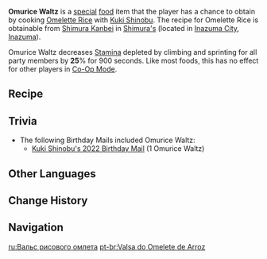 {{Food Infobox
|id              = 108388
|description     =  The soft egg skin almost seems to dance upon a stage made from sauce, with fluffy rice wrapped under its swaying skirt. This would even be a match for the work of Uyuu Restaurant's head chef. Truly, Shinobu's chef license was not earned in vain.
|type            = Adventurer's Dishes
|rarity          = 3
|effectType      = Stamina Reduction
|effect          = Decreases Stamina depleted by climbing and sprinting for all party members by '''25'''% for 900s.
|eff_att1        = Stamina
|eff_att2        = Climbing Stamina
|eff_att3        = Sprinting Stamina
|character       = Kuki Shinobu
|base            = Omelette Rice
}}
'''Omurice Waltz''' is a [[:Category:Special Dishes|special]] [[food]] item that the player has a chance to obtain by cooking [[Omelette Rice]] with [[Kuki Shinobu]]. The recipe for Omelette Rice is obtainable from [[Shimura Kanbei]] in [[Shimura's]] (located in [[Inazuma City]], [[Inazuma]]).

Omurice Waltz decreases [[Stamina]] depleted by climbing and sprinting for all party members by '''25'''% for 900 seconds. Like most foods, this has no effect for other players in [[Co-Op Mode]].

==Recipe==
{{Recipe
|character = Kuki Shinobu
|Bird Egg = 4
|Rice = 3
|Tomato = 2
|Sugar = 1
|sort = Bird Egg,Rice,Tomato,Sugar|type=Cooking
}}

==Trivia==
* The following Birthday Mails included Omurice Waltz:
** [[Birthday/Kuki Shinobu#Got Time?|Kuki Shinobu's 2022 Birthday Mail]] (1 Omurice Waltz)

==Other Languages==
{{Other Languages
|en      = Omurice Waltz
|zhs     = 蛋包饭圆舞曲
|zhs_rm  = Dànbāofàn Yuánwǔqǔ
|zht     = 蛋包飯圓舞曲
|zht_rm  = Dànbāofàn Yuánwǔqǔ
|zh_tl   = Omurice Waltz
|ja      = オムライス·ワルツ
|ja_rm   = Omuraisu Warutsu
|ja_tl   = Omurice Waltz
|ko      = 오므라이스 원무곡
|ko_rm   = Omeuraiseu Wonmugok
|ko_tl   = Omurice Waltz
|es      = Vals de la tortilla con arroz
|es_tl   = Waltz of the Omelette with Rice
|fr      = Waltz d'omurice
|fr_tl   = Omurice Waltz
|ru      = Вальс рисового омлета
|ru_tl   = Rice Omelette Waltz
|th      = Omurice Waltz
|vi      = Vũ Điệu Cơm Cuộn Trứng
|vi_tl   = 
|de      = Omelette-Reis-Walzer
|de_tl   = Omelette Rice Waltz
|id      = Omurice Waltz
|pt      = Valsa do Omelete de Arroz
|pt_tl   = 
}}

==Change History==
{{Change History|2.7}}

==Navigation==
{{Food Navbox|type=Special Dishes}}

[[ru:Вальс рисового омлета]]
[[pt-br:Valsa do Omelete de Arroz]]
